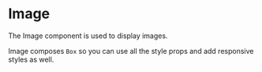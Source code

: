 # Image

The Image component is used to display images.

Image composes `Box` so you can use all the style props and add responsive
styles as well.
